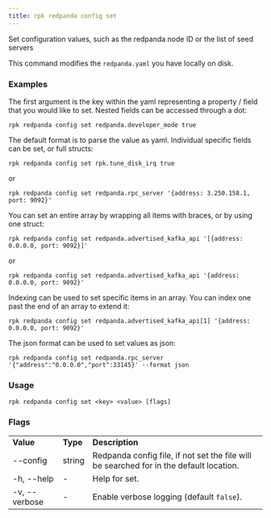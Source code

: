 ```yaml
---
title: rpk redpanda config set
---
```


<head>
  <meta name="title" content="rpk redpanda config set | Redpanda Docs" />
  <meta name="description" content="rpk redpanda config set" />
  <link rel="canonical" href="https://docs.redpanda.com/docs/reference/rpk/rpk-redpanda/rpk-redpanda-config-set/" />
</head>

Set configuration values, such as the redpanda node ID or the list of seed servers

This command modifies the `redpanda.yaml` you have locally on disk.

### Examples

The first argument is the key within the yaml representing a property / field that you
would like to set. Nested fields can be accessed through a dot:

```
rpk redpanda config set redpanda.developer_mode true
```

The default format is to parse the value as yaml. Individual specific fields
can be set, or full structs:

```
rpk redpanda config set rpk.tune_disk_irq true
```

or

```
rpk redpanda config set redpanda.rpc_server '{address: 3.250.158.1, port: 9092}'
```

You can set an entire array by wrapping all items with braces, or by using one struct:

```
rpk redpanda config set redpanda.advertised_kafka_api '[{address: 0.0.0.0, port: 9092}]'
```

or

```
rpk redpanda config set redpanda.advertised_kafka_api '{address: 0.0.0.0, port: 9092}'
```

Indexing can be used to set specific items in an array. You can index one past
the end of an array to extend it:

```
rpk redpanda config set redpanda.advertised_kafka_api[1] '{address: 0.0.0.0, port: 9092}'
```

The json format can be used to set values as json:

```
rpk redpanda config set redpanda.rpc_server '{"address":"0.0.0.0","port":33145}' --format json
```

### Usage

```
rpk redpanda config set <key> <value> [flags]
```

### Flags

<table>
  <tbody>
    <tr>
      <td>
        <strong> Value</strong>
      </td>
      <td>
        <strong> Type</strong>
      </td>
      <td>
        <strong> Description</strong>
      </td>
    </tr>
    <tr>
      <td>--config</td>
      <td>string</td>
      <td>
        Redpanda config file, if not set the file will be searched for in the
        default location.
      </td>
    </tr>
    <tr>
      <td>-h, --help</td>
      <td>-</td>
      <td> Help for set.</td>
    </tr>
    <tr>
      <td>-v, --verbose</td>
      <td>-</td>
      <td>
        Enable verbose logging (default <code>false</code>).
      </td>
    </tr>
  </tbody>
</table>

